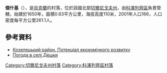 {{coord|50|57|43|N|31|1|16|E|scale:100000|display=title}}

'''傑什基'''（{{lang-uk|Дешки}}），是[[烏克蘭|烏克蘭]]的村落，位於該國北部[[切爾尼戈夫州|切爾尼戈夫州]]，由[[科澤列齊區|科澤列齊區]]負責管轄，始建於1650年，面積0.63平方公里，海拔高度110米，2001年人口166，人口密度每平方公里261.1人。

==參考資料==
*[http://cg.gov.ua/web_docs/1/2014/03/docs/KOZELETS.PDF Козелецький район. Потенціал економічного розвитку] {{Wayback|url=http://cg.gov.ua/web_docs/1/2014/03/docs/KOZELETS.PDF |date=20151222113731 }}
* [http://weather.in.ua/ua/chernigovskaja/6610 Погода в селі Дешки] {{Wayback|url=http://weather.in.ua/ua/chernigovskaja/6610 |date=20111220113341 }}

[[Category:切爾尼戈夫州村落|Category:切爾尼戈夫州村落]]
[[Category:科澤列齊區村落|Category:科澤列齊區村落]]


{{Chernihiv-geo-stub}}